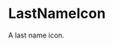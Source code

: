 
<Meta
  title="svg/icon/LastNameIcon"
  component={LastNameIcon}
  decorators={[withA11y]}
/>

# LastNameIcon

<Subtitle>A last name icon.</Subtitle>

<Preview>
  <Story name="24x24">
    <LastNameIcon style={{ height: "24px", width: "24px" }} />
  </Story>
</Preview>
